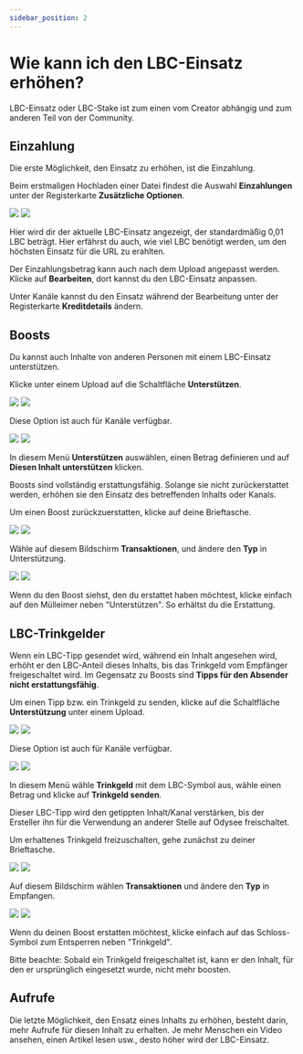 ---
sidebar_position: 2
---

# Wie kann ich den LBC-Einsatz erhöhen? 

LBC-Einsatz oder LBC-Stake ist zum einen vom Creator abhängig und zum anderen Teil von der Community.

## Einzahlung

Die erste Möglichkeit, den Einsatz zu erhöhen, ist die Einzahlung.

Beim erstmaligen Hochladen einer Datei findest die Auswahl **<OdyseeIcon type="credits"/> Einzahlungen** unter der Registerkarte **Zusätzliche Optionen**.

![](/img/de/deposit_on_upload_dark.png#dark)
![](/img/de/deposit_on_upload_light.png#light)

Hier wird dir der aktuelle LBC-Einsatz angezeigt, der standardmäßig 0,01 LBC beträgt. Hier erfährst du auch, wie viel LBC benötigt werden, um den höchsten Einsatz für die URL zu erahlten.

Der Einzahlungsbetrag kann auch nach dem Upload angepasst werden. Klicke auf **<OdyseeIcon type="Edit"/> Bearbeiten**, dort kannst du den LBC-Einsatz anpassen.

Unter Kanäle kannst du den Einsatz während der Bearbeitung unter der Registerkarte **Kreditdetails** ändern.

## Boosts

Du kannst auch Inhalte von anderen Personen mit einem LBC-Einsatz unterstützen. 

Klicke unter einem Upload auf die Schaltfläche **Unterstützen**.

![](/img/de/video_interaction_arrow_to_support_dark.png#dark)
![](/img/de/video_interaction_arrow_to_support_light.png#light)

Diese Option ist auch für Kanäle verfügbar.

![](/img/de/channel_page_arrow_to_support_desktop_dark.png#dark)
![](/img/de/channel_page_arrow_to_support_desktop_light.png#light)

In diesem Menü **Unterstützen** auswählen, einen Betrag definieren und auf **Diesen Inhalt unterstützen** klicken.

Boosts sind vollständig erstattungsfähig. Solange sie nicht zurückerstattet werden, erhöhen sie den Einsatz des betreffenden Inhalts oder Kanals.

Um einen Boost zurückzuerstatten, klicke auf deine <PrimaryOdyseeButton url="https://odysee.com/$/wallet"><OdyseeIcon type="credits"/>Brieftasche</PrimaryOdyseeButton>.

![](/img/de/transactions_screen_just_header_arrow_to_type_dark.png#dark)
![](/img/de/transactions_screen_just_header_arrow_to_type_light.png#light)


Wähle auf diesem Bildschirm **Transaktionen**, und ändere den **Typ** in Unterstützung.

![](/img/de/transaction_screen_transactions_arrow_to_trashcan_dark.png#dark)
![](/img/de/transaction_screen_transactions_arrow_to_trashcan_light.png#light)

Wenn du den Boost siehst, den du erstattet haben möchtest, klicke einfach auf den Mülleimer neben "Unterstützen". So erhältst du die Erstattung. 

## LBC-Trinkgelder

Wenn ein LBC-Tipp gesendet wird, während ein Inhalt angesehen wird, erhöht er den LBC-Anteil dieses Inhalts, bis das Trinkgeld vom Empfänger freigeschaltet wird. Im Gegensatz zu Boosts sind **Tipps für den Absender nicht erstattungsfähig**.

Um einen Tipp bzw. ein Trinkgeld zu senden, klicke auf die Schaltfläche **Unterstützung** unter einem Upload.

![](/img/de/video_interaction_arrow_to_support_dark.png#dark)
![](/img/de/video_interaction_arrow_to_support_light.png#light)

Diese Option ist auch für Kanäle verfügbar.

![](/img/de/channel_page_arrow_to_support_desktop_dark.png#dark)
![](/img/de/channel_page_arrow_to_support_desktop_light.png#light)

In diesem Menü wähle **Trinkgeld** mit dem LBC-Symbol aus, wähle einen Betrag und klicke auf **Trinkgeld senden**.

Dieser LBC-Tipp wird den getippten Inhalt/Kanal verstärken, bis der Ersteller ihn für die Verwendung an anderer Stelle auf Odysee freischaltet.

Um erhaltenes Trinkgeld freizuschalten, gehe zunächst zu deiner  <PrimaryOdyseeButton url="https://odysee.com/$/wallet"><OdyseeIcon type="credits"/>Brieftasche</PrimaryOdyseeButton>. 

![](/img/de/transactions_screen_just_header_arrow_to_type_dark.png#dark)
![](/img/de/transactions_screen_just_header_arrow_to_type_light.png#light)

Auf diesem Bildschirm wählen **Transaktionen** und ändere den **Typ** in Empfangen.

![](/img/de/transaction_screen_transactions_arrow_to_unlock_dark.png#dark)
![](/img/de/transaction_screen_transactions_arrow_to_unlock_light.png#light)

Wenn du deinen Boost erstatten möchtest, klicke einfach auf das Schloss-Symbol zum Entsperren neben "Trinkgeld". 

Bitte beachte: Sobald ein Trinkgeld freigeschaltet ist, kann er den Inhalt, für den er ursprünglich eingesetzt wurde, nicht mehr boosten. 

## Aufrufe

Die letzte Möglichkeit, den Ensatz eines Inhalts zu erhöhen, besteht darin, mehr Aufrufe für diesen Inhalt zu erhalten. Je mehr Menschen ein Video ansehen, einen Artikel lesen usw., desto höher wird der LBC-Einsatz.
